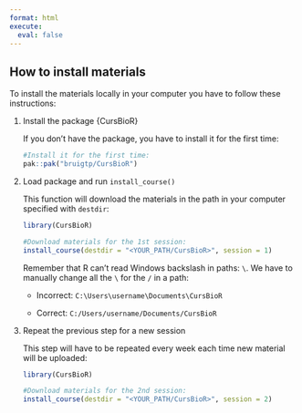 ```yaml
---
format: html
execute:
  eval: false
---
```


## How to install materials

To install the materials locally in your computer you have to follow these instructions:

<ol>
<li> Install the package {CursBioR}

If you don't have the package, you have to install it for the first time:

```r
#Install it for the first time:
pak::pak("bruigtp/CursBioR")
```

</li>

<li> Load package and run `install_course()`

This function will download the materials in the path in your computer specified with `destdir`:

```r
library(CursBioR)

#Download materials for the 1st session:
install_course(destdir = "<YOUR_PATH/CursBioR>", session = 1)
```

Remember that R can't read Windows backslash in paths: `\`. We have to manually change all the `\` for the `/` in a path:

 - Incorrect: `C:\Users\username\Documents\CursBioR`

 - Correct: `C:/Users/username/Documents/CursBioR`

</li>

<li> Repeat the previous step for a new session

This step will have to be repeated every week each time new material will be uploaded:

```r
library(CursBioR)

#Download materials for the 2nd session:
install_course(destdir = "<YOUR_PATH/CursBioR>", session = 2)
```

</li>
</ol>
